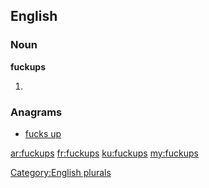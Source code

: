 ==English==

===Noun===
'''fuckups'''

# {{plural of|fuckup}}

===Anagrams===
* [[fucks up#English|fucks up]]

[[Category:English plurals]]

[[ar:fuckups]]
[[fr:fuckups]]
[[ku:fuckups]]
[[my:fuckups]]